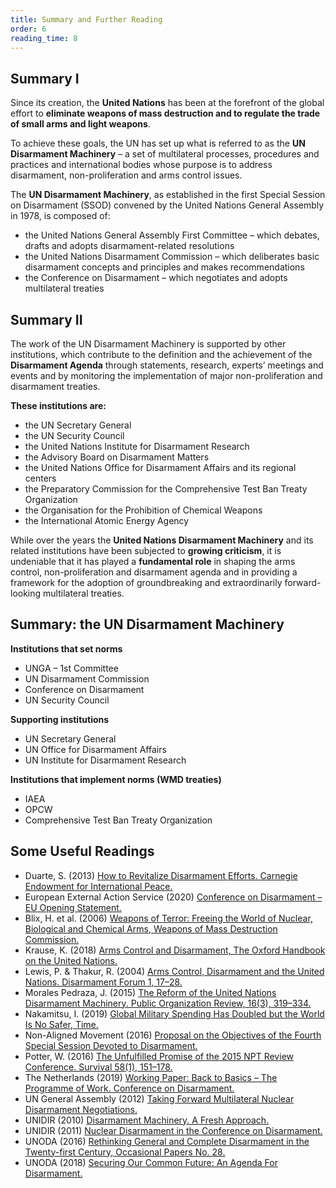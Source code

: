 ```yaml
---
title: Summary and Further Reading
order: 6
reading_time: 8
---
```


## Summary I

<Figure
  size="medium"
  src="un-headquarters.jpg"
  caption="Scene at UN Headquarters in New York"
  credit="UN Photo / Manuel Elías, https://dam.media.un.org/asset-management/2AM9LO8B172"
  license=""
  alt="Photo of a person who walks by the statue of a knotted gun displayed in front of a bulding's facade."
></Figure>

Since its creation, the **United Nations** has been at the forefront of the global effort to **eliminate weapons of mass destruction and to regulate the trade of small arms and light weapons**.

To achieve these goals, the UN has set up what is referred to as the **UN Disarmament Machinery** – a set of multilateral processes, procedures and practices and international bodies whose purpose is to address disarmament, non-proliferation and arms control issues.

<Figure
  size="leftMargin"
  src="un-flag.jpg"
  caption="UN Flag on Opening Day of 65th General Debate"
  credit="UN Photo / Mark Garten, https://dam.media.un.org/asset-management/2AM9LOMGPWAH?WS=SearchResults"
  license=""
  alt="Photo of the UN flag flying in front of blue sky."
></Figure>

The **UN Disarmament Machinery**, as established in the first Special Session on Disarmament (SSOD) convened by the United Nations General Assembly in 1978, is composed of:

- the United Nations General Assembly First Committee – which debates, drafts and adopts disarmament-related resolutions
- the United Nations Disarmament Commission – which deliberates basic disarmament concepts and principles and makes recommendations
- the Conference on Disarmament – which negotiates and adopts multilateral treaties

## Summary II

The work of the UN Disarmament Machinery is supported by other institutions, which contribute to the definition and the achievement of the **Disarmament Agenda** through statements, research, experts’ meetings and events and by monitoring the implementation of major non-proliferation and disarmament treaties.

**These institutions are:**

- the UN Secretary General
- the UN Security Council
- the United Nations Institute for Disarmament Research
- the Advisory Board on Disarmament Matters
- the United Nations Office for Disarmament Affairs and its regional centers
- the Preparatory Commission for the Comprehensive Test Ban Treaty Organization
- the Organisation for the Prohibition of Chemical Weapons
- the International Atomic Energy Agency

While over the years the **United Nations Disarmament Machinery** and its related institutions have been subjected to **growing criticism**, it is undeniable that it has played a **fundamental role** in shaping the arms control, non-proliferation and disarmament agenda and in providing a framework for the adoption of groundbreaking and extraordinarily forward-looking multilateral treaties.

## Summary: the UN Disarmament Machinery

**Institutions that set norms**
- UNGA – 1st Committee
- UN Disarmament Commission
- Conference on Disarmament
- UN Security Council

**Supporting institutions**
- UN Secretary General
- UN Office for Disarmament Affairs
- UN Institute for Disarmament Research

**Institutions that implement norms (WMD treaties)**
- IAEA
- OPCW
- Comprehensive Test Ban Treaty Organization


## Some Useful Readings

- Duarte, S. (2013) [How to Revitalize Disarmament Efforts. Carnegie Endowment for International Peace.](https://carnegieendowment.org/research/2013/01/how-to-revitalize-disarmament-efforts?lang=en)
- European External Action Service (2020) [Conference on Disarmament – EU Opening Statement.](https://www.eeas.europa.eu/eeas/conference-disarmament-eu-opening-statement_en)
- Blix, H. et al. (2006) [Weapons of Terror: Freeing the World of Nuclear, Biological and Chemical Arms, Weapons of Mass Destruction Commission.](https://www.files.ethz.ch/isn/26614/Weapons_of_Terror.pdf)
- Krause, K. (2018) [Arms Control and Disarmament, The Oxford Handbook on the United Nations.](https://academic.oup.com/edited-volume/27974/chapter-abstract/211634219?redirectedFrom=fulltext&login=false)
- Lewis, P. & Thakur, R. (2004) [Arms Control, Disarmament and the United Nations.  Disarmament Forum 1, 17–28.](https://unidir.org/files/publication/pdfs/strengthening-disarmament-and-security-en-342.pdf/)
- Morales Pedraza, J. (2015) [The Reform of the United Nations Disarmament Machinery. Public Organization Review, 16(3), 319–334.](https://www.researchgate.net/publication/274961367_The_Reform_of_the_United_Nations_Disarmament_Machinery)
- Nakamitsu, I. (2019) [Global Military Spending Has Doubled but the World Is No Safer, Time.](https://time.com/5250773/global-military-spending-security-arms-race/)
- Non-Aligned Movement (2016) [Proposal on the Objectives of the Fourth Special Session Devoted to Disarmament.](https://s3.amazonaws.com/unoda-web/wp-content/uploads/2016/04/nam-working-paper-ssod-IV-final-010416.pdf)
- Potter, W. (2016) [The Unfulfilled Promise of the 2015 NPT Review Conference. Survival 58(1), 151–178.](https://www.tandfonline.com/doi/abs/10.1080/00396338.2016.1142144)
- The Netherlands (2019) [Working Paper: Back to Basics – The Programme of Work.  Conference on Disarmament.](https://docs.un.org/en/CD/2165)
- UN General Assembly (2012) [Taking Forward Multilateral Nuclear Disarmament Negotiations.](https://docs.un.org/A/RES/67/56)
- UNIDIR (2010) [Disarmament Machinery. A Fresh Approach.](https://unidir.org/publication/disarmament-machinery-a-fresh-approach/)
- UNIDIR (2011) [Nuclear Disarmament in the Conference on Disarmament.](https://unidir.org/files/publication/pdfs/nuclear-disarmament-in-the-conference-on-disarmament-359.pdf/)
- UNODA (2016) [Rethinking General and Complete Disarmament in the Twenty-first Century, Occasional Papers No. 28.](https://disarmament.unoda.org/publications/occasionalpapers/no-28/)
- UNODA (2018) [Securing Our Common Future: An Agenda For Disarmament.](https://disarmament.unoda.org/publications/more/securing-our-common-future/)
